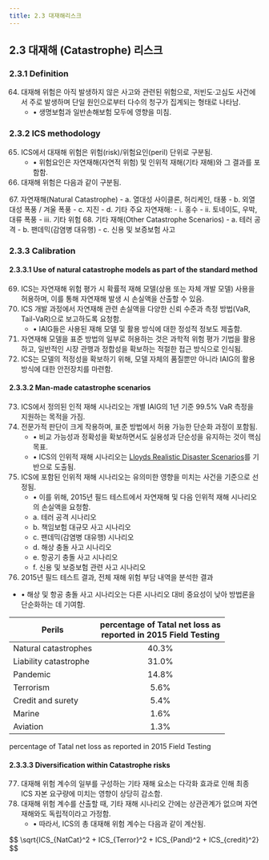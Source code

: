 ```yaml
---
title: 2.3 대재해리스크 
---
```

## 2.3 대재해 (Catastrophe) 리스크 
### 2.3.1 Definition
64. 대재해 위험은 아직 발생하지 않은 사고와 관련된 위험으로, 저빈도·고심도 사건에서 주로 발생하며 단일 원인으로부터 다수의 청구가 집계되는 형태로 나타남.
    - • 생명보험과 일반손해보험 모두에 영향을 미침.

### 2.3.2 ICS methodology
65. ICS에서 대재해 위험은 위험(risk)/위험요인(peril) 단위로 구분됨.
    - • 위험요인은 자연재해(자연적 위험) 및 인위적 재해(기타 재해)와 그 결과를 포함함.
66. 대재해 위험은 다음과 같이 구분됨.

<TabView>
<TabPanel header="자연재해 ">
  67. 자연재해(Natural Catastrophe)
      - a. 열대성 사이클론, 허리케인, 태풍
      - b. 외열대성 폭풍 / 겨울 폭풍
      - c. 지진
      - d. 기타 주요 자연재해:
        - i. 홍수
        - ii. 토네이도, 우박, 대류 폭풍
        - iii. 기타 위험

</TabPanel>
<TabPanel header="기타재해">
  68. 기타 재해(Other Catastrophe Scenarios)
      - a. 테러 공격
      - b. 팬데믹(감염병 대유행)
      - c. 신용 및 보증보험 사고

</TabPanel>
</TabView>

### 2.3.3 Calibration
#### 2.3.3.1 Use of natural catastrophe models as part of the standard method
69. ICS는 자연재해 위험 평가 시 확률적 재해 모델(상용 또는 자체 개발 모델) 사용을 허용하며, 이를 통해 자연재해 발생 시 손실액을 산출할 수 있음.
70. ICS 개발 과정에서 자연재해 관련 손실액을 다양한 신뢰 수준과 측정 방법(VaR, Tail-VaR)으로 보고하도록 요청함.
    - • IAIG들은 사용된 재해 모델 및 활용 방식에 대한 정성적 정보도 제출함.
71. 자연재해 모델을 표준 방법의 일부로 허용하는 것은 과학적 위험 평가 기법을 활용하고, 일반적인 시장 관행과 정합성을 확보하는 적절한 접근 방식으로 인식됨.
72. ICS는 모델의 적정성을 확보하기 위해, 모델 자체의 품질뿐만 아니라 IAIG의 활용 방식에 대한 안전장치를 마련함.

#### 2.3.3.2 Man-made catastrophe scenarios
73. ICS에서 정의된 인적 재해 시나리오는 개별 IAIG의 1년 기준 99.5% VaR 측정을 지원하는 목적을 가짐.
74. 전문가적 판단이 크게 작용하며, 표준 방법에서 허용 가능한 단순화 과정이 포함됨.
    - • 비교 가능성과 정확성을 확보하면서도 실용성과 단순성을 유지하는 것이 핵심 목표.
    - • ICS의 인위적 재해 시나리오는 [Lloyds Realistic Disaster Scenarios](https://www.lloyds.com/conducting-business/underwriting/realistic-disaster-scenarios)를 기반으로 도출됨.
75. ICS에 포함된 인위적 재해 시나리오는 유의미한 영향을 미치는 사건을 기준으로 선정됨.
    - • 이를 위해, 2015년 필드 테스트에서 자연재해 및 다음 인위적 재해 시나리오의 손실액을 요청함.
    - a. 테러 공격 시나리오
    - b. 책임보험 대규모 사고 시나리오
    - c. 팬데믹(감염병 대유행) 시나리오
    - d. 해상 충돌 사고 시나리오
    - e. 항공기 충돌 사고 시나리오
    - f. 신용 및 보증보험 관련 사고 시나리오
76. 2015년 필드 테스트 결과, 전체 재해 위험 부담 내역을 분석한 결과
- • 해상 및 항공 충돌 사고 시나리오는 다른 시나리오 대비 중요성이 낮아 방법론을 단순화하는 데 기여함.

|Perils|percentage of Tatal net loss as<br/>reported in 2015 Field Testing|
|--|:--:|
|Natural catastrophes|40.3%|
|Liability catastrophe|31.0%|
|Pandemic|14.8%|
|Terrorism|5.6%|
|Credit and surety|5.4%|
|Marine|1.6%|
|Aviation|1.3%|

<GCaption>percentage of Tatal net loss as reported in 2015 Field Testing</GCaption>

#### 2.3.3.3 Diversification within Catastrophe risks
77. 대재해 위험 계수의 일부를 구성하는 기타 재해 요소는 다각화 효과로 인해 최종 ICS 자본 요구량에 미치는 영향이 상당히 감소함.
78. 대재해 위험 계수를 산출할 때, 기타 재해 시나리오 간에는 상관관계가 없으며 자연재해와도 독립적이라고 가정함.
    - • 따라서, ICS의 총 대재해 위험 계수는 다음과 같이 계산됨.

<GMath title = "ICS_Cat">
$$
\sqrt{ICS_{NatCat}^2 + ICS_{Terror}^2 + ICS_{Pand}^2 + ICS_{credit}^2}
$$
</GMath>
